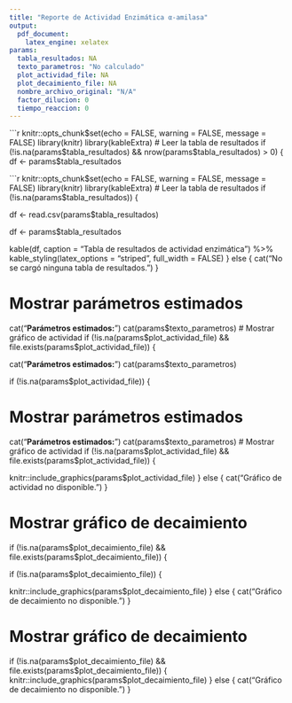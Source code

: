 ```yaml
---
title: "Reporte de Actividad Enzimática α-amilasa"
output: 
  pdf_document:
    latex_engine: xelatex
params:
  tabla_resultados: NA
  texto_parametros: "No calculado"
  plot_actividad_file: NA
  plot_decaimiento_file: NA
  nombre_archivo_original: "N/A"
  factor_dilucion: 0
  tiempo_reaccion: 0
---
```


```r
knitr::opts_chunk$set(echo = FALSE, warning = FALSE, message = FALSE)
library(knitr)
library(kableExtra)
# Leer la tabla de resultados
if (!is.na(params$tabla_resultados) && nrow(params$tabla_resultados) > 0) {
  df <- params$tabla_resultados



```r
knitr::opts_chunk$set(echo = FALSE, warning = FALSE, message = FALSE)
library(knitr)
library(kableExtra)
# Leer la tabla de resultados
if (!is.na(params$tabla_resultados)) {

  df <- read.csv(params$tabla_resultados)


  df <- params$tabla_resultados

  kable(df, caption = "Tabla de resultados de actividad enzimática") %>%
    kable_styling(latex_options = "striped", full_width = FALSE)
} else {
  cat("No se cargó ninguna tabla de resultados.")
}


# Mostrar parámetros estimados
cat("**Parámetros estimados:**\n\n")
cat(params$texto_parametros)
# Mostrar gráfico de actividad
if (!is.na(params$plot_actividad_file) && file.exists(params$plot_actividad_file)) {






cat("**Parámetros estimados:**\n\n")
cat(params$texto_parametros)



if (!is.na(params$plot_actividad_file)) {


# Mostrar parámetros estimados
cat("**Parámetros estimados:**\n\n")
cat(params$texto_parametros)
# Mostrar gráfico de actividad
if (!is.na(params$plot_actividad_file) && file.exists(params$plot_actividad_file)) {

  knitr::include_graphics(params$plot_actividad_file)
} else {
  cat("Gráfico de actividad no disponible.")
}


# Mostrar gráfico de decaimiento
if (!is.na(params$plot_decaimiento_file) && file.exists(params$plot_decaimiento_file)) {




if (!is.na(params$plot_decaimiento_file)) {

  knitr::include_graphics(params$plot_decaimiento_file)
} else {
  cat("Gráfico de decaimiento no disponible.")
}
























# Mostrar gráfico de decaimiento
if (!is.na(params$plot_decaimiento_file) && file.exists(params$plot_decaimiento_file)) {
  knitr::include_graphics(params$plot_decaimiento_file)
} else {
  cat("Gráfico de decaimiento no disponible.")
}

